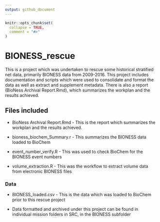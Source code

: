```yaml
---
output: github_document
---
```


```r
knitr::opts_chunk$set(
  collapse = TRUE,
  comment = "#>"
)
```

# BIONESS_rescue

This is a project which was undertaken to rescue some historical stratified net
data, primarily BIONESS data from 2009-2016. This project includes documentation
and scripts which were used to consolidate and format the data as well as extract
and supplement metadata. There is also a report (BioNess Archival Report.Rmd), 
which summarizes the workplan and the results achieved. 

## Files included

- BioNess Archival Report.Rmd - This is the report which summarizes the workplan and the results achieved.

- bioness_biochem_Summary.r - This summarizes the BIONESS data loaded to BioChem

- event_number_verify.R - This was used to check BioChem for the BIONESS event numbers

- volume_extraction.R - This was the workflow to extract volume data from
    electronic BIONESS files


### Data

- BIONESS_loaded.csv - This is the data which was loaded to BioChem prior to this 
  rescue project
  
- Data formatted and archived under this project can be found in individual 
  mission folders in SRC, in the BIONESS subfolder

